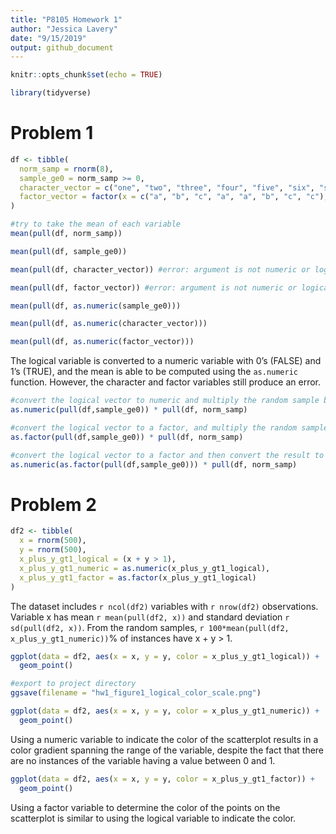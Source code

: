 ```yaml
---
title: "P8105 Homework 1"
author: "Jessica Lavery"
date: "9/15/2019"
output: github_document
---
```


```r
knitr::opts_chunk$set(echo = TRUE)

library(tidyverse)
```

# Problem 1
```r
df <- tibble(
  norm_samp = rnorm(8),
  sample_ge0 = norm_samp >= 0, 
  character_vector = c("one", "two", "three", "four", "five", "six", "seven", "eight"),
  factor_vector = factor(x = c("a", "b", "c", "a", "a", "b", "c", "c"), levels = c("a", "b", "c"))
)

#try to take the mean of each variable
mean(pull(df, norm_samp))

mean(pull(df, sample_ge0))

mean(pull(df, character_vector)) #error: argument is not numeric or logical: returning NA[1] NA

mean(pull(df, factor_vector)) #error: argument is not numeric or logical: returning NA[1] NA
```

```r
mean(pull(df, as.numeric(sample_ge0)))

mean(pull(df, as.numeric(character_vector)))

mean(pull(df, as.numeric(factor_vector)))
```

The logical variable is converted to a numeric variable with 0's (FALSE) and 1's (TRUE), and the mean is able to be computed using the `as.numeric` function. However, the character and factor variables still produce an error.

```r
#convert the logical vector to numeric and multiply the random sample by the result.
as.numeric(pull(df,sample_ge0)) * pull(df, norm_samp)

#convert the logical vector to a factor, and multiply the random sample by the result.
as.factor(pull(df,sample_ge0)) * pull(df, norm_samp)

#convert the logical vector to a factor and then convert the result to numeric, and multiply the random sample by the result
as.numeric(as.factor(pull(df,sample_ge0))) * pull(df, norm_samp)
```

# Problem 2
```r
df2 <- tibble(
  x = rnorm(500),
  y = rnorm(500),
  x_plus_y_gt1_logical = (x + y > 1),
  x_plus_y_gt1_numeric = as.numeric(x_plus_y_gt1_logical),
  x_plus_y_gt1_factor = as.factor(x_plus_y_gt1_logical)
)
```

The dataset includes `r ncol(df2)` variables with `r nrow(df2)` observations. Variable x has mean `r mean(pull(df2, x))` and standard deviation `r sd(pull(df2, x))`. From the random samples, `r 100*mean(pull(df2, x_plus_y_gt1_numeric))`% of instances have x + y > 1. 

```r
ggplot(data = df2, aes(x = x, y = y, color = x_plus_y_gt1_logical)) +
  geom_point()

#export to project directory
ggsave(filename = "hw1_figure1_logical_color_scale.png")
```

```r
ggplot(data = df2, aes(x = x, y = y, color = x_plus_y_gt1_numeric)) +
  geom_point()
```

Using a numeric variable to indicate the color of the scatterplot results in a color gradient spanning the range of the variable, despite the fact that there are no instances of the variable having a value between 0 and 1. 

```r
ggplot(data = df2, aes(x = x, y = y, color = x_plus_y_gt1_factor)) +
  geom_point()
```

Using a factor variable to determine the color of the points on the scatterplot is similar to using the logical variable to indicate the color. 